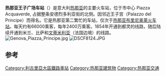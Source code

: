 {{Infobox station
|name         = 热那亚王子广场车站
|image        =Genova_staz_Principe_ingresso.jpg
|locale       = 热那亚
|country = [[意大利|意大利]]
|line         = [[比萨|比萨]]–热那亚<br /> 热那亚–[[米兰|米兰]]<br /> [[都灵|都灵]]–热那亚<br /> 热那亚–[[文蒂米利亚|文蒂米利亚]]<br /> 热那亚–[[阿奎泰尔梅|阿奎泰尔梅]]
|coordinates  = {{coord|44|25|00|N|8|55|14|E |type:railwaystation_region:IT-GE|display=inline,title}}
|opened       = 1860<!--{{Start date|1860|||df=y}}-->
|platforms    = 20 <ref>11 + 2 in underground, other 7 in a former terminal</ref>
|}}
'''热那亚王子广场车站'''（{{lang-it|Stazione di Genova Piazza Principe}}）是意大利[[热那亚|热那亚]]的主要火车站，位于市中心 Piazza Acquaverde, 占据整条安德烈多利亚街的北侧。因邻近王子宫（Palazzo del Principe）而得名。它是热那亚第二繁忙的车站，仅次于[[熱那亞布利吉奧萊車站|热那亚布里尼奥莱火车站]]。每天约有66000乘客，每年2400万乘客。1854年开通到都灵的线路，随后陆续开通到米兰、比萨和[[文蒂米利亚|文蒂米利亚]]（法国边境）的线路。
[[File:Genova_Piazza_Principe.jpg|thumb]]
[[File:DSCF8124.JPG|thumb]]

==参考==
{{Reflist|2}}

[[Category:利古里亞大區鐵路車站|Category:利古里亞大區鐵路車站]]
[[Category:热那亚建筑物|Category:热那亚建筑物]]
[[Category:热那亚交通|Category:热那亚交通]]